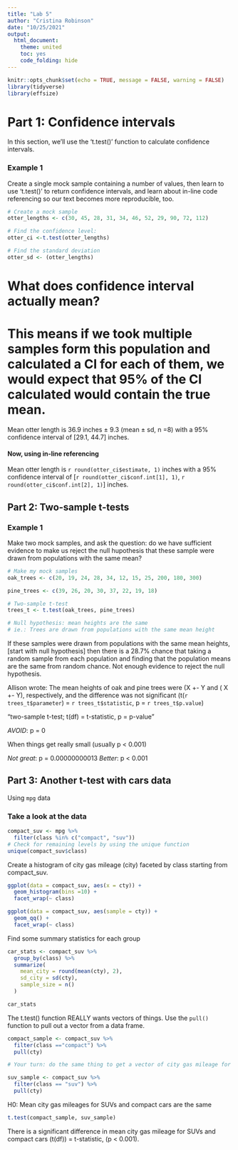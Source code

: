 ```yaml
---
title: "Lab 5"
author: "Cristina Robinson"
date: "10/25/2021"
output: 
  html_document: 
    theme: united
    toc: yes
    code_folding: hide
---
```


```r
knitr::opts_chunk$set(echo = TRUE, message = FALSE, warning = FALSE)
library(tidyverse)
library(effsize)
```

# Part 1: Confidence intervals 

In this section, we'll use the 't.test()' function to calculate confidence intervals. 

### Example 1

Create a single mock sample containing a number of values, then learn to use 't.test()' to return confidence intervals, and learn about in-line code referencing so our text becomes more reproducible, too. 

```r
# Create a mock sample
otter_lengths <- c(30, 45, 28, 31, 34, 46, 52, 29, 90, 72, 112)

# Find the confidence level: 
otter_ci <-t.test(otter_lengths)

# Find the standard deviation
otter_sd <- (otter_lengths)
```
# What does confidence interval actually mean? 

# This means if we took multiple samples form this population and calculated a CI for each of them, we would expect that 95% of the CI calculated would contain the true mean.

Mean otter length is 36.9 inches $\pm$ 9.3 (mean $\pm$ sd, n =8) with a 95% confidence interval of [29.1, 44.7] inches. 

#### Now, using in-line referencing

Mean otter length is `r round(otter_ci$estimate, 1)` inches with a 95% confidence interval of [`r round(otter_ci$conf.int[1], 1)`, `r round(otter_ci$conf.int[2], 1)`] inches. 

## Part 2: Two-sample t-tests

### Example 1

Make two mock samples, and ask the question: do we have sufficient evidence to make us reject the null hupothesis that these sample were drawn from populations with the same mean?

```r
# Make my mock samples
oak_trees <- c(20, 19, 24, 28, 34, 12, 15, 25, 200, 180, 300)

pine_trees <- c(39, 26, 20, 30, 37, 22, 19, 18)

# Two-sample t-test
trees_t <- t.test(oak_trees, pine_trees)

# Null hypothesis: mean heights are the same
# ie.: Trees are drawn from populations with the same mean height 

```
If these samples were drawn from populations with the same mean heights, [start with null hypothesis] then there is a 28.7% chance that taking a random sample from each population and finding that the population means are the same from random chance. 
Not enough evidence to reject the null hypothesis. 

Allison wrote: The mean heights of oak and pine trees were (X +- Y and ( X +- Y), respectively, and the difference was not significant (t(`r trees_t$parameter`) = `r trees_t$statistic`, p = `r trees_t$p.value`)

"two-sample t-test; t(df) = t-statistic, p = p-value"  

*AVOID*: p = 0

When things get really small (usually p < 0.001)

*Not great*: p = 0.00000000013
*Better*: p < 0.001 

## Part 3: Another t-test with cars data

Using `mpg` data

### Take a look at the data
```r
compact_suv <- mpg %>%
  filter(class %in% c("compact", "suv"))
# Check for remaining levels by using the unique function 
unique(compact_suv$class)
```

Create a histogram of city gas mileage (city) faceted by class starting from compact_suv.

```r
ggplot(data = compact_suv, aes(x = cty)) +
  geom_histogram(bins =10) +
  facet_wrap(~ class)

ggplot(data = compact_suv, aes(sample = cty)) +
  geom_qq() +
  facet_wrap(~ class)

```

Find some summary statistics for each group

```r
car_stats <- compact_suv %>%
  group_by(class) %>%
  summarize(
    mean_city = round(mean(cty), 2),
    sd_city = sd(cty), 
    sample_size = n()
  )

car_stats
```

The t.test() function REALLY wants vectors of things. Use the `pull()` function to pull out a vector from a data frame. 

```r
compact_sample <- compact_suv %>%
  filter(class =="compact") %>%
  pull(cty)

# Your turn: do the same thing to get a vector of city gas mileage for SUVs

suv_sample <- compact_suv %>%
  filter(class == "suv") %>%
  pull(cty)

```

H0: Mean city gas mileages for SUVs and compact cars are the same

```r
t.test(compact_sample, suv_sample)
```
There is a significant difference in mean city gas mileage for SUVs and compact cars (t(df)) = t-statistic, (p < 0.001).

